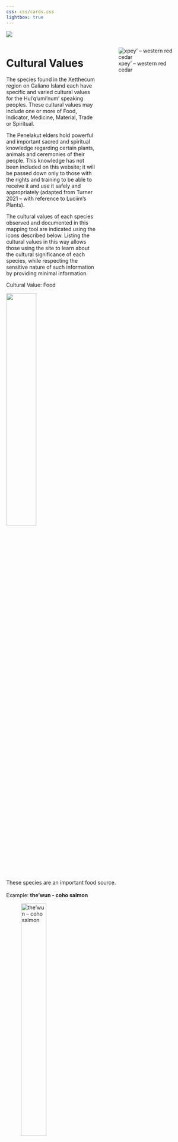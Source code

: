 ```yaml
---
css: css/cards.css
lightbox: true
---
```


:::: {.column-screen}
<div class="image-container">
  <img src="files/barnacle.png">
</div>
::::

::: {.columns}

::: {.column width="50%"}
# Cultural Values

The species found in the Xetthecum region on Galiano Island each have specific and varied cultural values for the Hul’q’umi’num’ speaking peoples. These cultural values may include one or more of Food, Indicator, Medicine, Material, Trade or Spiritual.

The Penelakut elders hold powerful and important sacred and spiritual knowledge regarding certain plants, animals and ceremonies of their people. This knowledge has not been included on this website; it will be passed down only to those with the rights and training to be able to receive it and use it safely and appropriately (adapted from Turner 2021 – with reference to Luciim’s Plants).

The cultural values of each species observed and documented in this mapping tool are indicated using the icons described below. Listing the cultural values in this way allows those using the site to learn about the cultural significance of each species, while respecting the sensitive nature of such information by providing minimal information.
:::

::: {.column width="50%"}

![xpey’ – western red cedar](files/image 107.png){.lightbox}
:::
:::

<div class="grid-container">

<div class="card">
<div class="card-title">Cultural Value: Food</div>
<div class="icon-container">
![](files/food.svg){width=40%}
</div>
<div class="description">
These species are an important food source.
<br><br>
Example: **the'wun - coho salmon**
</div>
![the’wun – coho salmon](files/Rectangle 771.png){width=40%}
</div>


<div class="card">
<div class="card-title">Cultural Value: Material</div>
<div class="icon-container">
![](files/material.svg){width=40%}
</div>
<div class="description">
These species are used in the manufacture of items, the capture or harvesting of other species, or used as something other than as food or medicine.
<br><br>
Example: **xpey’** – western red cedar was used to build canoes; an 800 year old cedar could be used to make four canoes.

</div>
![xpey’ – western red cedar](files/Rectangle 772.png){width=40%}
</div>

<div class="card">
<div class="card-title">Cultural Value: Indicator</div>
<div class="icon-container">
![](files/indicator.svg){width=40%}
</div>
<div class="description">
The presence of these species indicates something, whether it be the presence of other species, a forecast (e.g. weather) or an event of spiritual significance.
<br><br>
Example: the ripening of **lila’** – salmonberries indicates the return of a bird
</div>
![lila’ – salmonberry](files/Rectangle 773.png){width=40%}
</div>

<div class="card">
<div class="card-title">Cultural Value: Trade</div>
<div class="icon-container">
![](files/trade.svg){width=40%}
</div>
<div class="description">
These species were traded for other items.
 <br><br>
Example: **skw’lhey** – little neck clams (and other types of clams) were used to trade for other items.
</div>
![skw’lhey – little neck clam](files/image 106.png){width=40%}
</div>

<div class="card">
<div class="card-title">Cultural Value: Medicine</div>
<div class="icon-container">
![](files/medicinal.svg){width=40%}
</div>
<div class="description">
These species or portions of them are used as medicine.
<br><br>
Example: **q’ey’xulhp** – cascara
</div>
![q’ey’xulhp – cascara](files/Rectangle 774.png){width=40%}
</div>

<div class="card">
<div class="card-title">Cultural Value: Spiritual</div>
<div class="icon-container">
![](files/food.svg){width=40%}
</div>
<div class="description">
These species are used in spiritual ceremony or hold spiritual meaning and significance.
<br><br>
Example: **yuxwule’** – bald eagle
</div>
![yuxwule’ – bald eagle](files/Rectangle 775.png){width=40%}
</div>

</div>



<br>

:::: {.column-page}
<center>
![](files/icon_array.png)
</center>
::::